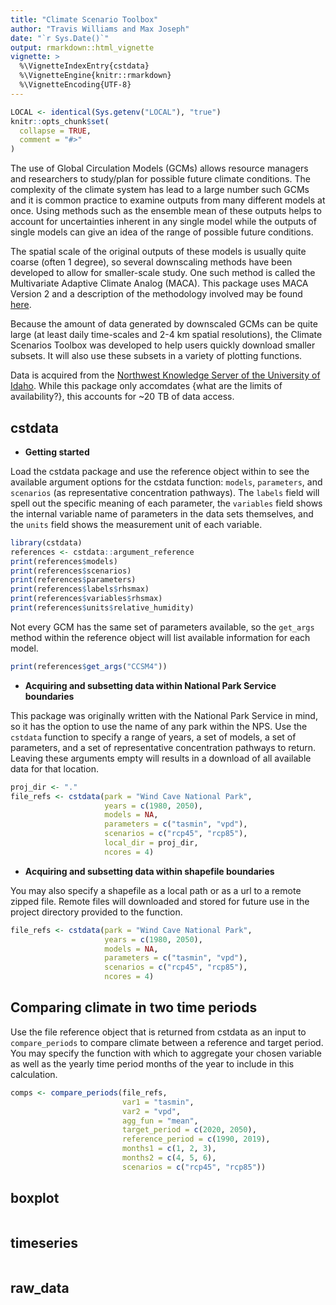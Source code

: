 ```yaml
---
title: "Climate Scenario Toolbox"
author: "Travis Williams and Max Joseph"
date: "`r Sys.Date()`"
output: rmarkdown::html_vignette
vignette: >
  %\VignetteIndexEntry{cstdata}
  %\VignetteEngine{knitr::rmarkdown}
  %\VignetteEncoding{UTF-8}
---
```


```r
LOCAL <- identical(Sys.getenv("LOCAL"), "true")
knitr::opts_chunk$set(
  collapse = TRUE,
  comment = "#>"
)
```

The use of Global Circulation Models (GCMs) allows resource managers and
researchers to study/plan for possible future climate conditions. The
complexity of the climate system has lead to a large number such GCMs and it is
common practice to examine outputs from many different models at once. Using
methods such as the ensemble mean of these outputs helps to account for
uncertainties inherent in any single model while the outputs of single models
can give an idea of the range of possible future conditions.

The spatial scale of the original outputs of these models is usually quite
coarse (often 1 degree), so several downscaling methods have been developed
to allow for smaller-scale study. One such method is called the Multivariate
Adaptive Climate Analog (MACA). This package uses MACA Version 2 and a
description of the methodology involved may be found
[here](http://www.climatologylab.org/maca.html).

Because the amount of data generated by downscaled GCMs can be quite large
(at least daily time-scales and 2-4 km spatial resolutions), the Climate
Scenarios Toolbox was developed to help users quickly download smaller subsets.
It will also use these subsets in a variety of plotting functions.

Data is acquired from the [Northwest Knowledge Server of the University of
Idaho](http://thredds.northwestknowledge.net:8080/thredds/reacch_climate_CMIP5_macav2_catalog2.html). While this package only accomdates {what are the limits of availability?},
this accounts for ~20 TB of data access. 


## cstdata

- **Getting started**

Load the cstdata package and use the reference object within to see the
available argument options for the cstdata function: `models`, `parameters`,
and `scenarios` (as representative concentration pathways).
The `labels` field will spell out the specific meaning of each parameter, the
`variables` field shows the internal variable name of parameters in the data
sets  themselves, and the `units` field shows the measurement unit of each
variable.

```r
library(cstdata)
references <- cstdata::argument_reference
print(references$models)
print(references$scenarios)
print(references$parameters)
print(references$labels$rhsmax)
print(references$variables$rhsmax)
print(references$units$relative_humidity)
```


Not every GCM has the same set of parameters available, so the
`get_args` method within the reference object will list available information
for each model. 

```r
print(references$get_args("CCSM4"))
```

- **Acquiring and subsetting data within National Park Service boundaries**

This package was originally written with the National Park Service in mind, so
it has the option to use the name of any park within the NPS. Use the `cstdata`
function to specify a range of years, a set of models, a set of parameters, and 
a set of representative concentration pathways to return. Leaving these
arguments empty will results in a download of all available data for that
location.

```r
proj_dir <- "."
file_refs <- cstdata(park = "Wind Cave National Park",
                     years = c(1980, 2050),
                     models = NA,
                     parameters = c("tasmin", "vpd"),
                     scenarios = c("rcp45", "rcp85"),
                     local_dir = proj_dir,
                     ncores = 4)
```


- **Acquiring and subsetting data within shapefile boundaries**

You may also specify a shapefile as a local path or as a url to a remote
zipped file. Remote files will downloaded and stored for future use in the
project directory provided to the function.

``` r
file_refs <- cstdata(park = "Wind Cave National Park",
                     years = c(1980, 2050),
                     models = NA,
                     parameters = c("tasmin", "vpd"),
                     scenarios = c("rcp45", "rcp85"),
                     ncores = 4)
```


## Comparing climate in two time periods

Use the file reference object that is returned from cstdata as an input to
`compare_periods` to compare climate between a reference and target period. You
may specify the function with which to aggregate your chosen variable as well
as the yearly time period months of the year to include in this calculation.

```r
comps <- compare_periods(file_refs,
                         var1 = "tasmin",
                         var2 = "vpd",
                         agg_fun = "mean",
                         target_period = c(2020, 2050),
                         reference_period = c(1990, 2019),
                         months1 = c(1, 2, 3),
                         months2 = c(4, 5, 6),
                         scenarios = c("rcp45", "rcp85"))
```

## boxplot
``` r
```

## timeseries
``` r

```

## raw_data
``` r
```